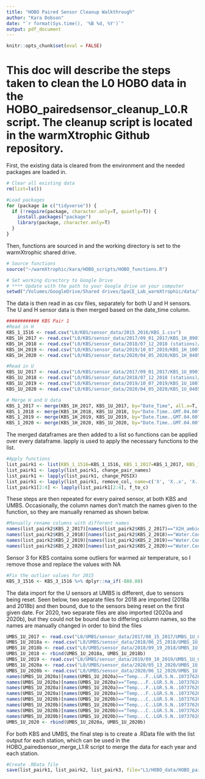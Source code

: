 ```yaml
---
title: "HOBO Paired Sensor Cleanup Walkthrough"
author: "Kara Dobson"
date: "`r format(Sys.time(), '%B %d, %Y')`"
output: pdf_document
---
```


```r
knitr::opts_chunk$set(eval = FALSE)
```

# This doc will describe the steps taken to clean the L0 HOBO data in the HOBO_pairedsensor_cleanup_L0.R script. The cleanup script is located in the warmXtrophic Github repository.

First, the existing data is cleared from the environment and the needed packages are loaded in.
```r
# Clear all existing data
rm(list=ls())

#Load packages
for (package in c("tidyverse")) {
  if (!require(package, character.only=T, quietly=T)) {
    install.packages("package")
    library(package, character.only=T)
  }
}
```

Then, functions are sourced in and the working directory is set to the warmXtrophic shared drive.
```r
# Source functions
source("~/warmXtrophic/kara/HOBO_scripts/HOBO_functions.R")

# Set working directory to Google Drive
# **** Update with the path to your Google drive on your computer
setwd("/Volumes/GoogleDrive/Shared drives/SpaCE_Lab_warmXtrophic/data/")
```

The data is then read in as csv files, separately for both U and H sensors.
The U and H sensor data is then merged based on the date_time column.
```r
############ KBS Pair 1
#Read in H
KBS_1_1516 <- read.csv("L0/KBS/sensor_data/2015_2016/KBS_1.csv")
KBS_1H_2017 <- read.csv("L0/KBS/sensor_data/2017/09_01_2017/KBS_1H_09012017.csv")
KBS_1H_2018 <- read.csv("L0/KBS/sensor_data/2018/07_12_2018 (stations)/KBS_1H_07122018.csv", skip=1)
KBS_1H_2019 <- read.csv("L0/KBS/sensor_data/2019/10_07_2019/KBS_1H_10072019.csv", skip=1)
KBS_1H_2020 <- read.csv("L0/KBS/sensor_data/2020/04_05_2020/KBS_1H_04052020.csv", skip=1)

#Read in U
KBS_1U_2017 <- read.csv("L0/KBS/sensor_data/2017/09_01_2017/KBS_1U_09012017.csv")
KBS_1U_2018 <- read.csv("L0/KBS/sensor_data/2018/07_12_2018 (stations)/KBS_1U_07122018.csv",skip=1)[ ,1:6]
KBS_1U_2019 <- read.csv("L0/KBS/sensor_data/2019/10_07_2019/KBS_1U_10072019.csv",skip=1)[ ,1:6]
KBS_1U_2020 <- read.csv("L0/KBS/sensor_data/2020/04_05_2020/KBS_1U_04052020.csv",skip=1)[ ,1:6]

# Merge H and U data
KBS_1_2017 <- merge(KBS_1H_2017, KBS_1U_2017, by="Date_Time", all.x=T, all.y=T)
KBS_1_2018 <- merge(KBS_1H_2018, KBS_1U_2018, by="Date.Time..GMT.04.00", all.x=T, all.y=T)
KBS_1_2019 <- merge(KBS_1H_2019, KBS_1U_2019, by="Date.Time..GMT.04.00", all.x=T, all.y=T)
KBS_1_2020 <- merge(KBS_1H_2020, KBS_1U_2020, by="Date.Time..GMT.04.00", all.x=T, all.y=T)
```

The merged dataframes are then added to a list so functions can be applied over every dataframe.
lapply is used to apply the necessary functions to the list.
```r
#Apply functions
list_pairk1 <- list(KBS_1_1516=KBS_1_1516, KBS_1_2017=KBS_1_2017, KBS_1_2018=KBS_1_2018, KBS_1_2019=KBS_1_2019, KBS_1_2020=KBS_1_2020)
list_pairk1 <- lapply(list_pairk1, change_pair_names)
list_pairk1 <- lapply(list_pairk1, change_POSIX)
list_pairk1 <- lapply(list_pairk1, remove_col, name=c('X', 'X..x', 'X..y'))
list_pairk1[2:4] <- lapply(list_pairk1[2:4], f_to_c)
```

These steps are then repeated for every paired sensor, at both KBS and UMBS.
Occasionally, the column names don't match the names given to the function, so they are manually renamed as shown below.
```r
#Manually rename columns with different names
names(list_pairk2$KBS_2_2017)[names(list_pairk2$KBS_2_2017)=="X2H_ambient_soil_moist_5cm"] <- "XH_ambient_soil_moisture_5cm"
names(list_pairk2$KBS_2_2018)[names(list_pairk2$KBS_2_2018)=="Water.Content..m..m...LGR.S.N..10736967..SEN.S.N..10736061..LBL..2H_ambient_soil_moist_5cm."] <- "XH_ambient_soil_moisture_5cm"
names(list_pairk2$KBS_2_2019)[names(list_pairk2$KBS_2_2019)=="Water.Content..m..m...LGR.S.N..10736967..SEN.S.N..10736061..LBL..2H_ambient_soil_moist_5cm."] <- "XH_ambient_soil_moisture_5cm"
names(list_pairk2$KBS_2_2020)[names(list_pairk2$KBS_2_2020)=="Water.Content..m..m...LGR.S.N..10736967..SEN.S.N..10736061..LBL..2H_ambient_soil_moist_5cm."] <- "XH_ambient_soil_moisture_5cm"
```

Sensor 3 for KBS contains some outliers for warmed air temperature, so I remove those and replace the values with NA
```r
#Fix the outlier values for 2015
KBS_3_1516 <- KBS_3_1516 %>% dplyr::na_if(-888.88)
```

The data import for the U sensors at UMBS is different, due to sensors being reset.
Seen below, two separate files for 2018 are imported (2018a and 2018b) and then bound, due to the sensors being reset on the first given date.
For 2020, two separate files are also imported (2020a and 2020b), but they could not be bound due to differing column names, so the names are manually changed in order to bind the files
```r
UMBS_1U_2017 <- read.csv("L0/UMBS/sensor_data/2017/08_15_2017/UMBS_1U_08152017.csv")
UMBS_1U_2018a <- read.csv("L0/UMBS/sensor_data/2018/06_25_2018/UMBS_1U_06252018.csv", skip=1)
UMBS_1U_2018b <- read.csv("L0/UMBS/sensor_data/2018/09_19_2018/UMBS_1U_09192018.csv", skip=1)
UMBS_1U_2018 <- rbind(UMBS_1U_2018a, UMBS_1U_2018b)
UMBS_1U_2019 <- read.csv("L0/UMBS/sensor_data/2019/09_10_2019/UMBS_1U_09102019.csv", skip=1)[ ,1:6]
UMBS_1U_2020a <- read.csv("L0/UMBS/sensor_data/2020/05_13_2020/UMBS_1U_05132020.csv", skip=1)[ ,1:6]
UMBS_1U_2020b <- read.csv("L0/UMBS/sensor_data/2020/06_12_2020/UMBS_1U_06122020.csv", skip=1)[ ,1:6]
names(UMBS_1U_2020a)[names(UMBS_1U_2020a)=="Temp...F..LGR.S.N..10737620..SEN.S.N..10737620..LBL..1U_ambient_soil_temp_5cm."] <- "XU_ambient_soil_temp_5cm"
names(UMBS_1U_2020a)[names(UMBS_1U_2020a)=="Temp...F..LGR.S.N..10737620..SEN.S.N..10737620..LBL..1U_ambient_air_10cm."] <- "XU_ambient_air_10cm"
names(UMBS_1U_2020a)[names(UMBS_1U_2020a)=="Temp...F..LGR.S.N..10737620..SEN.S.N..10737620..LBL..1U_warmed_air_10cm."] <- "XU_warmed_air_10cm"
names(UMBS_1U_2020a)[names(UMBS_1U_2020a)=="Temp...F..LGR.S.N..10737620..SEN.S.N..10737620..LBL..1U_warmed_soil_temp_5cm."] <- "XU_warmed_soil_temp_5cm"
names(UMBS_1U_2020b)[names(UMBS_1U_2020b)=="Temp...C..LGR.S.N..10737620..SEN.S.N..10737620..LBL..1U_ambient_soil_temp_5cm."] <- "XU_ambient_soil_temp_5cm"
names(UMBS_1U_2020b)[names(UMBS_1U_2020b)=="Temp...C..LGR.S.N..10737620..SEN.S.N..10737620..LBL..1U_ambient_air_10cm."] <- "XU_ambient_air_10cm"
names(UMBS_1U_2020b)[names(UMBS_1U_2020b)=="Temp...C..LGR.S.N..10737620..SEN.S.N..10737620..LBL..1U_warmed_air_10cm."] <- "XU_warmed_air_10cm"
names(UMBS_1U_2020b)[names(UMBS_1U_2020b)=="Temp...C..LGR.S.N..10737620..SEN.S.N..10737620..LBL..1U_warmed_soil_temp_5cm."] <- "XU_warmed_soil_temp_5cm"
UMBS_1U_2020 <- rbind(UMBS_1U_2020a, UMBS_1U_2020b)
```

For both KBS and UMBS, the final step is to create a .RData file with the list output for each station, which can be used in the HOBO_pairedsensor_merge_L1.R script to merge the data for each year and each station.
```r
#Create .RData file
save(list_pairk1, list_pairk2, list_pairk3, file="L1/HOBO_data/HOBO_paired_sensor_data/KBS/KBS_pairedsensors_L1.RData")
```

